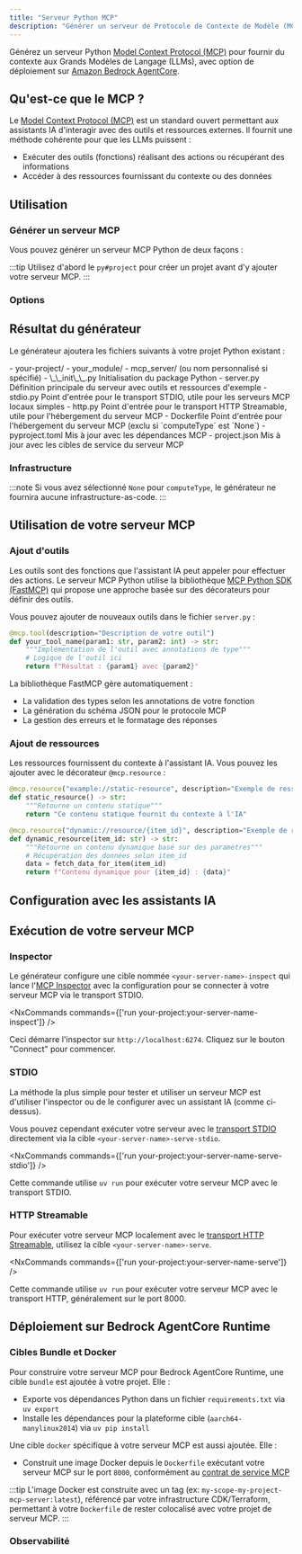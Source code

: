 ```yaml
---
title: "Serveur Python MCP"
description: "Générer un serveur de Protocole de Contexte de Modèle (MCP) Python pour fournir du contexte aux Modèles de Langage de Grande Taille"
---
```



Générez un serveur Python [Model Context Protocol (MCP)](https://modelcontextprotocol.io/) pour fournir du contexte aux Grands Modèles de Langage (LLMs), avec option de déploiement sur [Amazon Bedrock AgentCore](https://docs.aws.amazon.com/bedrock-agentcore/latest/devguide/).

## Qu'est-ce que le MCP ?

Le [Model Context Protocol (MCP)](https://modelcontextprotocol.io/) est un standard ouvert permettant aux assistants IA d'interagir avec des outils et ressources externes. Il fournit une méthode cohérente pour que les LLMs puissent :

- Exécuter des outils (fonctions) réalisant des actions ou récupérant des informations
- Accéder à des ressources fournissant du contexte ou des données

## Utilisation

### Générer un serveur MCP

Vous pouvez générer un serveur MCP Python de deux façons :

<RunGenerator generator="py#mcp-server" />

:::tip
Utilisez d'abord le <Link path="/guides/python-project">`py#project`</Link> pour créer un projet avant d'y ajouter votre serveur MCP.
:::

### Options

<GeneratorParameters generator="py#mcp-server" />

## Résultat du générateur

Le générateur ajoutera les fichiers suivants à votre projet Python existant :

<FileTree>
  - your-project/
    - your_module/
      - mcp_server/ (ou nom personnalisé si spécifié)
        - \_\_init\_\_.py Initialisation du package Python
        - server.py Définition principale du serveur avec outils et ressources d'exemple
        - stdio.py Point d'entrée pour le transport STDIO, utile pour les serveurs MCP locaux simples
        - http.py Point d'entrée pour le transport HTTP Streamable, utile pour l'hébergement du serveur MCP
        - Dockerfile Point d'entrée pour l'hébergement du serveur MCP (exclu si `computeType` est `None`)
    - pyproject.toml Mis à jour avec les dépendances MCP
    - project.json Mis à jour avec les cibles de service du serveur MCP
</FileTree>

### Infrastructure

:::note
Si vous avez sélectionné `None` pour `computeType`, le générateur ne fournira aucune infrastructure-as-code.
:::

<Snippet name="shared-constructs" />

<Snippet name="mcp/shared-constructs" />

## Utilisation de votre serveur MCP

### Ajout d'outils

Les outils sont des fonctions que l'assistant IA peut appeler pour effectuer des actions. Le serveur MCP Python utilise la bibliothèque [MCP Python SDK (FastMCP)](https://github.com/modelcontextprotocol/python-sdk) qui propose une approche basée sur des décorateurs pour définir des outils.

Vous pouvez ajouter de nouveaux outils dans le fichier `server.py` :

```python
@mcp.tool(description="Description de votre outil")
def your_tool_name(param1: str, param2: int) -> str:
    """Implémentation de l'outil avec annotations de type"""
    # Logique de l'outil ici
    return f"Résultat : {param1} avec {param2}"
```

La bibliothèque FastMCP gère automatiquement :
- La validation des types selon les annotations de votre fonction
- La génération du schéma JSON pour le protocole MCP
- La gestion des erreurs et le formatage des réponses

### Ajout de ressources

Les ressources fournissent du contexte à l'assistant IA. Vous pouvez les ajouter avec le décorateur `@mcp.resource` :

```python
@mcp.resource("example://static-resource", description="Exemple de ressource statique")
def static_resource() -> str:
    """Retourne un contenu statique"""
    return "Ce contenu statique fournit du contexte à l'IA"

@mcp.resource("dynamic://resource/{item_id}", description="Exemple de ressource dynamique")
def dynamic_resource(item_id: str) -> str:
    """Retourne un contenu dynamique basé sur des paramètres"""
    # Récupération des données selon item_id
    data = fetch_data_for_item(item_id)
    return f"Contenu dynamique pour {item_id} : {data}"
```

## Configuration avec les assistants IA

<Snippet name="mcp/configuration-py" parentHeading="Configuration avec les assistants IA" />

## Exécution de votre serveur MCP

### Inspector

Le générateur configure une cible nommée `<your-server-name>-inspect` qui lance l'[MCP Inspector](https://github.com/modelcontextprotocol/inspector) avec la configuration pour se connecter à votre serveur MCP via le transport STDIO.

<NxCommands commands={['run your-project:your-server-name-inspect']} />

Ceci démarre l'inspector sur `http://localhost:6274`. Cliquez sur le bouton "Connect" pour commencer.

### STDIO

La méthode la plus simple pour tester et utiliser un serveur MCP est d'utiliser l'inspector ou de le configurer avec un assistant IA (comme ci-dessus).

Vous pouvez cependant exécuter votre serveur avec le [transport STDIO](https://modelcontextprotocol.io/docs/concepts/transports#standard-input%2Foutput-stdio) directement via la cible `<your-server-name>-serve-stdio`.

<NxCommands commands={['run your-project:your-server-name-serve-stdio']} />

Cette commande utilise `uv run` pour exécuter votre serveur MCP avec le transport STDIO.

### HTTP Streamable

Pour exécuter votre serveur MCP localement avec le [transport HTTP Streamable](https://modelcontextprotocol.io/docs/concepts/transports#streamable-http), utilisez la cible `<your-server-name>-serve`.

<NxCommands commands={['run your-project:your-server-name-serve']} />

Cette commande utilise `uv run` pour exécuter votre serveur MCP avec le transport HTTP, généralement sur le port 8000.

## Déploiement sur Bedrock AgentCore Runtime

<Snippet name="mcp/bedrock-deployment" parentHeading="Déploiement sur Bedrock AgentCore Runtime" />

### Cibles Bundle et Docker

Pour construire votre serveur MCP pour Bedrock AgentCore Runtime, une cible `bundle` est ajoutée à votre projet. Elle :

- Exporte vos dépendances Python dans un fichier `requirements.txt` via `uv export`
- Installe les dépendances pour la plateforme cible (`aarch64-manylinux2014`) via `uv pip install`

Une cible `docker` spécifique à votre serveur MCP est aussi ajoutée. Elle :

- Construit une image Docker depuis le `Dockerfile` exécutant votre serveur MCP sur le port `8000`, conformément au [contrat de service MCP](https://docs.aws.amazon.com/bedrock-agentcore/latest/devguide/runtime-service-contract.html#mcp-protocol-contract)

:::tip
L'image Docker est construite avec un tag (ex: `my-scope-my-project-mcp-server:latest`), référencé par votre infrastructure CDK/Terraform, permettant à votre `Dockerfile` de rester colocalisé avec votre projet de serveur MCP.
:::

### Observabilité

<Snippet name="mcp/observability" parentHeading="Observabilité" />